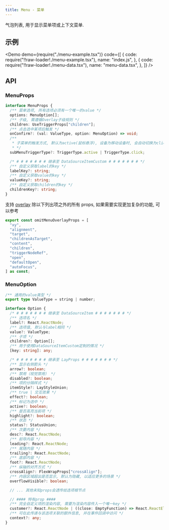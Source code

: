 ```yaml
---
title: Menu - 菜单
---
```


气泡列表, 用于显示菜单项或上下文菜单.

## 示例

<Demo
  demo={require("./menu-example.tsx")}
  code={[
    {
      code: require("!!raw-loader!./menu-example.tsx"),
      name: "index.js",
    },
    {
      code: require("!!raw-loader!./menu-data.tsx"),
      name: "menu-data.tsx",
    },
  ]}
/>

## API

### MenuProps

```ts
interface MenuProps {
  /** 菜单选项, 所有选项必须有一个唯一的value */
  options: MenuOption[];
  /** 子级, 需遵循Overlay子级规则 */
  children: UseTriggerProps["children"];
  /** 点击选中某项后触发 */
  onConfirm?: (val: ValueType, option: MenuOption) => void;
  /**
   * 子菜单的触发方式, 默认为active(鼠标悬浮), 设备为移动设备时, 会自动切换为click
   * */
  subMenuTriggerType?: TriggerType.active | TriggerType.click;

  /* # # # # # # # 继承至 DataSourceItemCustom # # # # # # # */
  /** 自定义获取label的key */
  labelKey?: string;
  /** 自定义获取value的key */
  valueKey?: string;
  /** 自定义获取children的key */
  childrenKey?: string;
}
```

支持 [overlay](/docs/components/feedback/overlay/) 除以下列出项之外的所有 props, 如果需要实现更加复杂的功能, 可以参考

```ts
export const omitMenuOverlayProps = [
  "xy",
  "alignment",
  "target",
  "childrenAsTarget",
  "content",
  "children",
  "triggerNodeRef",
  "open",
  "defaultOpen",
  "autoFocus",
] as const;
```

### MenuOption

```ts
/** 通用的value类型 */
export type ValueType = string | number;

interface Option {
  /* # # # # # # # 继承至 DataSourceItem # # # # # # # */
  /** 选项名 */
  label?: React.ReactNode;
  /** 选项值, 默认与label相同 */
  value?: ValueType;
  /** 子项 */
  children?: Option[];
  /** 用于使用DataSourceItemCustom定制的情况 */
  [key: string]: any;

  /* # # # # # # # 继承至 LayProps # # # # # # # */
  /** 显示右侧箭头 */
  arrow?: boolean;
  /** 禁用（视觉禁用） */
  disabled?: boolean;
  /** 项的分隔样式 */
  itemStyle?: LayStyleUnion;
  /** true | 交互效果 */
  effect?: boolean;
  /** 标记为选中 */
  active?: boolean;
  /** 是否高亮当前项 */
  highlight?: boolean;
  /** 状态 */
  status?: StatusUnion;
  /** 次要内容 */
  desc?: React.ReactNode;
  /** 前导内容 */
  leading?: React.ReactNode;
  /** 尾随内容 */
  trailing?: React.ReactNode;
  /** 底部内容 */
  foot?: React.ReactNode;
  /** 纵轴的对齐方式 */
  crossAlign?: FlexWrapProps["crossAlign"];
  /** 内容区域超出是否显示, 默认为隐藏, 以适应更多的场景 */
  overflowVisible?: boolean;

  // ... 其他未知props会透传给选项根节点

  // #### 特有prop ####
  /** 完全自定义项的渲染内容, 需要为渲染内容传入一个唯一key */
  customer?: React.ReactNode | ((close: EmptyFunction) => React.ReactElement);
  /** 可在此传递与该选项关联的额外信息, 并在事件回调中访问 */
  context?: any;
}
```
